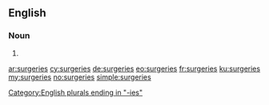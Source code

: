 ==English==

===Noun===
{{head|en|plural}}

# {{plural of|surgery|lang=en|nocat=1}}

[[Category:English plurals ending in "-ies"]]

[[ar:surgeries]]
[[cy:surgeries]]
[[de:surgeries]]
[[eo:surgeries]]
[[fr:surgeries]]
[[ku:surgeries]]
[[my:surgeries]]
[[no:surgeries]]
[[simple:surgeries]]